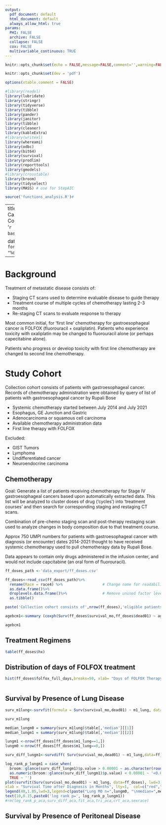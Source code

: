 ---
output:
  pdf_document: default
  html_document: default
  always_allow_html: true
params:
  PHI: FALSE
  archive: FALSE
  collapse: FALSE
  cox: FALSE
  multivariable_continuous: TRUE
---
```{r setup, include=FALSE}
knitr::opts_chunk$set(echo = FALSE,message=FALSE,comment='',warning=FALSE)

knitr::opts_chunk$set(dev = 'pdf')

options(xtable.comment = FALSE)

#library(readxl)
library(lubridate)
library(stringr)
library(tidyverse)
library(tibble)
library(pander)
library(janitor)
library(tibble)
library(cleaner)
library(kableExtra)
#library(writexl)
library(whereami)
library(odbc)
library(bit64)
library(survival)
library(prodlim)
library(reporttools)
library(gmodels)
#library(crosstable)
library(broom)
library(tidyselect)
library(MASS) # use for StepAIC

source('functions_analysis.R')# 

```

---
title: Advanced GE Cancers and Body Composition
subtitle: '`r basename(thisfile())`' 


date: '`r format(Sys.time(), "%d %B, %Y")`'
---
<style type="text/css">
.main-container {
  max-width: 1200px!important;
  margin-left: auto;
  margin-right: auto;
}
</style>


# Background

Treatment of metastatic disease consists of:

- Staging CT scans used to determine evaluable disease to guide therapy
- Treatment course of multiple cycles of chemotherapy lasting 2-3 months
- Re-staging CT scans to evaluate response to therapy

Most common initial, for 'first line' chemotherapy for gastroesophageal cancer is FOLFOX (fluorouracil + oxaliplatin).  Patients who experience toxicity with oxaliplatin may be changed to fluorouracil alone (or perhaps capecitabine alone).

Patients who progress or develop toxicity with first line chemotherapy are changed to second line chemotherapy.

# Study Cohort

Collection cohort consists of patients with gastroesophageal cancer. Records of chemotherapy administration were obtained by query of list of patients with gastroesophageal cancer by Rupali Bose

- Systemic chemotherapy started between July 2014 and July 2021
- Esophagus, GE Junction and Gastric
- Adenocarcinoma or squamous cell carcinoma
- Available chemotherapy administration data
- First line therapy with FOLFOX

Excluded:

- GIST Tumors
- Lymphoma
- Undifferentiated cancer
- Neuroendocrine carcinoma


## Chemotherapy 

Goal: Generate a list of patients receiving chemotherapy for Stage IV gastroesophageal cancers based upon automatically extracted data.  This list will be analyzed to cluster doses of drug ('cycles') into 'treatment courses' and then search for corresponding staging and restaging CT scans.

Combination of pre-chemo staging scan and post-therapy restaging scan used to analyze changes in body composition due to that treatment course.

Approx 750 UMPI numbers for patients with gastroesophageal cancer with diagnosis (or encounter) dates 2014-2021 thought to have received systemic chemotherapy used to pull chemotherapy data by Rupali Bose. 

Data appears to contain only drugs administered in the infusion center, and would not include capcitabine (an oral form of fluorouracil). 


```{r, echo=F}

ff_doses_path <-'data_export/ff_doses.csv'

ff_doses<-read_csv(ff_doses_path)%>%
  rename(Race = race4) %>%                  # Change name for readability
  as.data.frame()%>%      
  droplevels.data.frame()%>%                # Remove unused factor levels
  as.tibble()  

paste('Collection cohort consists of',nrow(ff_doses),'eligible patients\n')%>%cat()

```



```{r, echo=F}


agebcm1<-summary (coxph(Surv(ff_doses$survival_mo,ff_doses$dead01) ~ age_dx + smi_pre+ smd_pre + smcd_pre + smcg_pre + smcg2_pre + sex   + m1_bone + m1_liver + m1_lung + m1_n3 + m1_peritoneum +  m1_other , data=ff_doses ))

agebcm1


```

## Treatment Regimens

```{r}
table(ff_doses$hx)

```

## Distribution of days of FOLFOX treatment

```{r}

hist(ff_doses$folfox_full_days,breaks=50, xlab= "Days of FOLFOX Therapy", main="Distribution of days of FOLFOX treatment")
  
```

## Survival by Presence of Lung Disease

```{r}
surv_m1lung<-survfit(formula = Surv(survival_mo,dead01) ~ m1_lung, data=ff_doses)

surv_m1lung

median_lungm0 = summary(surv_m1lung)$table[,'median'][[1]]
median_lungm1 = summary(surv_m1lung)$table[,'median'][[2]]

lungm1 <-nrow(ff_doses[ff_doses$m1_lung==1,])
lungm0 <-nrow(ff_doses[ff_doses$m1_lung==0,])

surv_diff_lungm1<-survdiff( Surv(survival_mo,dead01) ~ m1_lung,data=ff_doses)

log_rank_p_lungm1 = case_when(
  broom::glance(surv_diff_lungm1)$p.value > 0.00001 ~ as.character(round(broom::glance(surv_diff_lungm1)$p.value,5)) ,
  as.numeric(broom::glance(surv_diff_lungm1)$p.value) < 0.00001 ~ '<0.00001',
  TRUE ~ '')
plot(survfit(Surv(survival_mo,dead01) ~ m1_lung, data=ff_doses), lwd=3, main = "Advanced Gastroesophageal Cancers",sub="Treated with first-line FOLFOX", ylab="Survival",
xlab = "Survival Time after Diagnosis in Months", lty=1,  col=c("red","blue","purple") ) # 
legend(40,1.05,lwd=3,legend=c(paste("Lung M0 n=",lungm0, "\nmedian=",median_lungm0,"mo\n"),paste("Lung M1 n=",lungm0,"\nmedian=",median_lungm1,"mo")), lty=1, bty="n",title="Lung Metastatic Disease",col=c("blue","red"))
text(10,0.15,paste0('log rank p=', log_rank_p_lungm1))
#rm(log_rank_p_aca,surv_diff_aca,fit_aca,tri_aca,crt_aca,sexrace)
```

## Survival by Presence of Peritoneal Disease